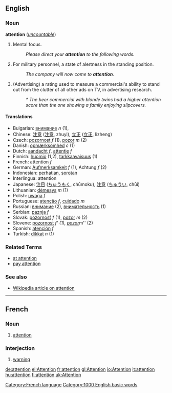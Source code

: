{{wikipedia}}
==English==

{{rank|single|foot|beauty|618|attention|standing|books|knows}}

===Noun===
'''attention'''  (''[[uncountable]]'')
# Mental focus.
#: ''Please direct your '''attention''' to the following words.''
# For military personnel, a state of alertness in the standing position.
#: ''The company will now come to '''attention'''.''
# (Advertising) a rating used to measure a commercial's ability to stand out from the clutter of all other ads on TV, in advertising research.
#: ''* The beer commercial with blonde twins had a higher attention score than the one showing a family enjoying slipcovers.''

==== Translations ====
*Bulgarian: [[внимание]] ''n'' (1), 
*Chinese: [[注意]] ([[注意]], zhuyi), [[立正]] ([[立正]], lizheng)
*Czech: [[pozornost]] ''f'' (1), [[pozor]] ''m'' (2)
*Danish: [[opmærksomhed]] ''c'' (1)
*Dutch: [[aandacht]] ''f'', [[attentie]] ''f''
*Finnish: [[huomio]] (1,2), [[tarkkaavaisuus]] (1)
*French: attention ''f''
*German: [[Aufmerksamkeit]] ''f'' (1), Achtung  ''f'' (2)
*Indonesian: [[hati|perhatian]], [[sorot|sorotan]]
*Interlingua: attention
*Japanese: [[注目]] ([[ちゅうもく]], chūmoku), [[注意]] ([[ちゅうい]], chūi)
*Lithuanian: [[dėmesys]] ''m'' (1)
*Polish: [[uwaga]] ''f''
*Portuguese: [[atenção]] ''f'', [[cuidado]] ''m''
*Russian: [[внимание]] (2), [[внимательность]] (1)
*Serbian: [[paznja]] ''f''
*Slovak: [[pozornosť]] ''f'' (1), [[pozor]] ''m'' (2)
*Slovene: [[pozornost]] ''f' (1), [[pozor]] ''m'' (2)
*Spanish: [[atención]] ''f''
*Turkish: [[dikkat]] ''n'' (1)

===Related Terms===
*[[at attention]]
*[[pay attention]]

===See also===

*[[w:attention|Wikipedia article on attention]]

----

==French==
[[Category:French language]]
===Noun===

# [[attention]]

===Interjection===

# [[warning]]

[[Category:1000 English basic words]]
[[de:attention]]
[[el:Attention]]
[[fr:attention]]
[[gl:Attention]]
[[io:Attention]]
[[it:attention]]
[[hu:attention]]
[[fi:attention]]
[[uk:Attention]]